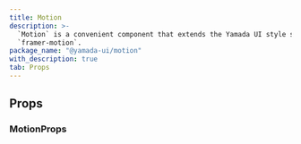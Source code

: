 ```yaml
---
title: Motion
description: >-
  `Motion` is a convenient component that extends the Yamada UI style system to
  `framer-motion`.
package_name: "@yamada-ui/motion"
with_description: true
tab: Props
---
```


## Props

### MotionProps

<PropsCard
  id="motion-about"
  name="about"
  type='NonNullable<UnwrapFactoryAttributes<ReactHTML[Y]>["about"]>'
/>

<PropsCard
  id="motion-accesskey"
  name="accessKey"
  type='NonNullable<UnwrapFactoryAttributes<ReactHTML[Y]>["accessKey"]>'
/>

<PropsCard
  id="motion-aria-activedescendant"
  name="aria-activedescendant"
  type='NonNullable<UnwrapFactoryAttributes<ReactHTML[Y]>["aria-activedescendant"]>'
/>

<PropsCard
  id="motion-aria-atomic"
  name="aria-atomic"
  type='NonNullable<UnwrapFactoryAttributes<ReactHTML[Y]>["aria-atomic"]>'
/>

<PropsCard
  id="motion-aria-autocomplete"
  name="aria-autocomplete"
  type='NonNullable<UnwrapFactoryAttributes<ReactHTML[Y]>["aria-autocomplete"]>'
/>

<PropsCard
  id="motion-aria-braillelabel"
  name="aria-braillelabel"
  type='NonNullable<UnwrapFactoryAttributes<ReactHTML[Y]>["aria-braillelabel"]>'
/>

<PropsCard
  id="motion-aria-brailleroledescription"
  name="aria-brailleroledescription"
  type='NonNullable<UnwrapFactoryAttributes<ReactHTML[Y]>["aria-brailleroledescription"]>'
/>

<PropsCard
  id="motion-aria-busy"
  name="aria-busy"
  type='NonNullable<UnwrapFactoryAttributes<ReactHTML[Y]>["aria-busy"]>'
/>

<PropsCard
  id="motion-aria-checked"
  name="aria-checked"
  type='NonNullable<UnwrapFactoryAttributes<ReactHTML[Y]>["aria-checked"]>'
/>

<PropsCard
  id="motion-aria-colcount"
  name="aria-colcount"
  type='NonNullable<UnwrapFactoryAttributes<ReactHTML[Y]>["aria-colcount"]>'
/>

<PropsCard
  id="motion-aria-colindex"
  name="aria-colindex"
  type='NonNullable<UnwrapFactoryAttributes<ReactHTML[Y]>["aria-colindex"]>'
/>

<PropsCard
  id="motion-aria-colindextext"
  name="aria-colindextext"
  type='NonNullable<UnwrapFactoryAttributes<ReactHTML[Y]>["aria-colindextext"]>'
/>

<PropsCard
  id="motion-aria-colspan"
  name="aria-colspan"
  type='NonNullable<UnwrapFactoryAttributes<ReactHTML[Y]>["aria-colspan"]>'
/>

<PropsCard
  id="motion-aria-controls"
  name="aria-controls"
  type='NonNullable<UnwrapFactoryAttributes<ReactHTML[Y]>["aria-controls"]>'
/>

<PropsCard
  id="motion-aria-current"
  name="aria-current"
  type='NonNullable<UnwrapFactoryAttributes<ReactHTML[Y]>["aria-current"]>'
/>

<PropsCard
  id="motion-aria-describedby"
  name="aria-describedby"
  type='NonNullable<UnwrapFactoryAttributes<ReactHTML[Y]>["aria-describedby"]>'
/>

<PropsCard
  id="motion-aria-description"
  name="aria-description"
  type='NonNullable<UnwrapFactoryAttributes<ReactHTML[Y]>["aria-description"]>'
/>

<PropsCard
  id="motion-aria-details"
  name="aria-details"
  type='NonNullable<UnwrapFactoryAttributes<ReactHTML[Y]>["aria-details"]>'
/>

<PropsCard
  id="motion-aria-disabled"
  name="aria-disabled"
  type='NonNullable<UnwrapFactoryAttributes<ReactHTML[Y]>["aria-disabled"]>'
/>

<PropsCard
  id="motion-aria-dropeffect"
  name="aria-dropeffect"
  type='NonNullable<UnwrapFactoryAttributes<ReactHTML[Y]>["aria-dropeffect"]>'
/>

<PropsCard
  id="motion-aria-errormessage"
  name="aria-errormessage"
  type='NonNullable<UnwrapFactoryAttributes<ReactHTML[Y]>["aria-errormessage"]>'
/>

<PropsCard
  id="motion-aria-expanded"
  name="aria-expanded"
  type='NonNullable<UnwrapFactoryAttributes<ReactHTML[Y]>["aria-expanded"]>'
/>

<PropsCard
  id="motion-aria-flowto"
  name="aria-flowto"
  type='NonNullable<UnwrapFactoryAttributes<ReactHTML[Y]>["aria-flowto"]>'
/>

<PropsCard
  id="motion-aria-grabbed"
  name="aria-grabbed"
  type='NonNullable<UnwrapFactoryAttributes<ReactHTML[Y]>["aria-grabbed"]>'
/>

<PropsCard
  id="motion-aria-haspopup"
  name="aria-haspopup"
  type='NonNullable<UnwrapFactoryAttributes<ReactHTML[Y]>["aria-haspopup"]>'
/>

<PropsCard
  id="motion-aria-hidden"
  name="aria-hidden"
  type='NonNullable<UnwrapFactoryAttributes<ReactHTML[Y]>["aria-hidden"]>'
/>

<PropsCard
  id="motion-aria-invalid"
  name="aria-invalid"
  type='NonNullable<UnwrapFactoryAttributes<ReactHTML[Y]>["aria-invalid"]>'
/>

<PropsCard
  id="motion-aria-keyshortcuts"
  name="aria-keyshortcuts"
  type='NonNullable<UnwrapFactoryAttributes<ReactHTML[Y]>["aria-keyshortcuts"]>'
/>

<PropsCard
  id="motion-aria-label"
  name="aria-label"
  type='NonNullable<UnwrapFactoryAttributes<ReactHTML[Y]>["aria-label"]>'
/>

<PropsCard
  id="motion-aria-labelledby"
  name="aria-labelledby"
  type='NonNullable<UnwrapFactoryAttributes<ReactHTML[Y]>["aria-labelledby"]>'
/>

<PropsCard
  id="motion-aria-level"
  name="aria-level"
  type='NonNullable<UnwrapFactoryAttributes<ReactHTML[Y]>["aria-level"]>'
/>

<PropsCard
  id="motion-aria-live"
  name="aria-live"
  type='NonNullable<UnwrapFactoryAttributes<ReactHTML[Y]>["aria-live"]>'
/>

<PropsCard
  id="motion-aria-modal"
  name="aria-modal"
  type='NonNullable<UnwrapFactoryAttributes<ReactHTML[Y]>["aria-modal"]>'
/>

<PropsCard
  id="motion-aria-multiline"
  name="aria-multiline"
  type='NonNullable<UnwrapFactoryAttributes<ReactHTML[Y]>["aria-multiline"]>'
/>

<PropsCard
  id="motion-aria-multiselectable"
  name="aria-multiselectable"
  type='NonNullable<UnwrapFactoryAttributes<ReactHTML[Y]>["aria-multiselectable"]>'
/>

<PropsCard
  id="motion-aria-orientation"
  name="aria-orientation"
  type='NonNullable<UnwrapFactoryAttributes<ReactHTML[Y]>["aria-orientation"]>'
/>

<PropsCard
  id="motion-aria-owns"
  name="aria-owns"
  type='NonNullable<UnwrapFactoryAttributes<ReactHTML[Y]>["aria-owns"]>'
/>

<PropsCard
  id="motion-aria-placeholder"
  name="aria-placeholder"
  type='NonNullable<UnwrapFactoryAttributes<ReactHTML[Y]>["aria-placeholder"]>'
/>

<PropsCard
  id="motion-aria-posinset"
  name="aria-posinset"
  type='NonNullable<UnwrapFactoryAttributes<ReactHTML[Y]>["aria-posinset"]>'
/>

<PropsCard
  id="motion-aria-pressed"
  name="aria-pressed"
  type='NonNullable<UnwrapFactoryAttributes<ReactHTML[Y]>["aria-pressed"]>'
/>

<PropsCard
  id="motion-aria-readonly"
  name="aria-readonly"
  type='NonNullable<UnwrapFactoryAttributes<ReactHTML[Y]>["aria-readonly"]>'
/>

<PropsCard
  id="motion-aria-relevant"
  name="aria-relevant"
  type='NonNullable<UnwrapFactoryAttributes<ReactHTML[Y]>["aria-relevant"]>'
/>

<PropsCard
  id="motion-aria-required"
  name="aria-required"
  type='NonNullable<UnwrapFactoryAttributes<ReactHTML[Y]>["aria-required"]>'
/>

<PropsCard
  id="motion-aria-roledescription"
  name="aria-roledescription"
  type='NonNullable<UnwrapFactoryAttributes<ReactHTML[Y]>["aria-roledescription"]>'
/>

<PropsCard
  id="motion-aria-rowcount"
  name="aria-rowcount"
  type='NonNullable<UnwrapFactoryAttributes<ReactHTML[Y]>["aria-rowcount"]>'
/>

<PropsCard
  id="motion-aria-rowindex"
  name="aria-rowindex"
  type='NonNullable<UnwrapFactoryAttributes<ReactHTML[Y]>["aria-rowindex"]>'
/>

<PropsCard
  id="motion-aria-rowindextext"
  name="aria-rowindextext"
  type='NonNullable<UnwrapFactoryAttributes<ReactHTML[Y]>["aria-rowindextext"]>'
/>

<PropsCard
  id="motion-aria-rowspan"
  name="aria-rowspan"
  type='NonNullable<UnwrapFactoryAttributes<ReactHTML[Y]>["aria-rowspan"]>'
/>

<PropsCard
  id="motion-aria-selected"
  name="aria-selected"
  type='NonNullable<UnwrapFactoryAttributes<ReactHTML[Y]>["aria-selected"]>'
/>

<PropsCard
  id="motion-aria-setsize"
  name="aria-setsize"
  type='NonNullable<UnwrapFactoryAttributes<ReactHTML[Y]>["aria-setsize"]>'
/>

<PropsCard
  id="motion-aria-sort"
  name="aria-sort"
  type='NonNullable<UnwrapFactoryAttributes<ReactHTML[Y]>["aria-sort"]>'
/>

<PropsCard
  id="motion-aria-valuemax"
  name="aria-valuemax"
  type='NonNullable<UnwrapFactoryAttributes<ReactHTML[Y]>["aria-valuemax"]>'
/>

<PropsCard
  id="motion-aria-valuemin"
  name="aria-valuemin"
  type='NonNullable<UnwrapFactoryAttributes<ReactHTML[Y]>["aria-valuemin"]>'
/>

<PropsCard
  id="motion-aria-valuenow"
  name="aria-valuenow"
  type='NonNullable<UnwrapFactoryAttributes<ReactHTML[Y]>["aria-valuenow"]>'
/>

<PropsCard
  id="motion-aria-valuetext"
  name="aria-valuetext"
  type='NonNullable<UnwrapFactoryAttributes<ReactHTML[Y]>["aria-valuetext"]>'
/>

<PropsCard
  id="motion-as"
  name="as"
  type='"symbol" | "object" | "a" | "abbr" | "address" | "area" | "article" | "aside" | "audio" | "b" | "base" | "bdi" | "bdo" | "big" | "blockquote" | "body" | "br" | "button" | "canvas" | ... 149 more ... | "view"'
/>

<PropsCard
  id="motion-autocapitalize"
  name="autoCapitalize"
  type='NonNullable<UnwrapFactoryAttributes<ReactHTML[Y]>["autoCapitalize"]>'
/>

<PropsCard
  id="motion-autocorrect"
  name="autoCorrect"
  type='NonNullable<UnwrapFactoryAttributes<ReactHTML[Y]>["autoCorrect"]>'
/>

<PropsCard
  id="motion-autofocus"
  name="autoFocus"
  type='NonNullable<UnwrapFactoryAttributes<ReactHTML[Y]>["autoFocus"]>'
/>

<PropsCard
  id="motion-autosave"
  name="autoSave"
  type='NonNullable<UnwrapFactoryAttributes<ReactHTML[Y]>["autoSave"]>'
/>

<PropsCard
  id="motion-classname"
  name="className"
  type='NonNullable<UnwrapFactoryAttributes<ReactHTML[Y]>["className"]>'
/>

<PropsCard
  id="motion-color"
  name="color"
  type='NonNullable<UnwrapFactoryAttributes<ReactHTML[Y]>["color"]>'
/>

<PropsCard
  id="motion-content"
  name="content"
  type='NonNullable<UnwrapFactoryAttributes<ReactHTML[Y]>["content"]>'
/>

<PropsCard
  id="motion-contenteditable"
  name="contentEditable"
  type='NonNullable<UnwrapFactoryAttributes<ReactHTML[Y]>["contentEditable"]>'
/>

<PropsCard
  id="motion-contextmenu"
  name="contextMenu"
  type='NonNullable<UnwrapFactoryAttributes<ReactHTML[Y]>["contextMenu"]>'
/>

<PropsCard
  id="motion-dangerouslysetinnerhtml"
  name="dangerouslySetInnerHTML"
  type='NonNullable<UnwrapFactoryAttributes<ReactHTML[Y]>["dangerouslySetInnerHTML"]>'
/>

<PropsCard
  id="motion-datatype"
  name="datatype"
  type='NonNullable<UnwrapFactoryAttributes<ReactHTML[Y]>["datatype"]>'
/>

<PropsCard
  id="motion-defaultchecked"
  name="defaultChecked"
  type='NonNullable<UnwrapFactoryAttributes<ReactHTML[Y]>["defaultChecked"]>'
/>

<PropsCard
  id="motion-defaultvalue"
  name="defaultValue"
  type='NonNullable<UnwrapFactoryAttributes<ReactHTML[Y]>["defaultValue"]>'
/>

<PropsCard
  id="motion-dir"
  name="dir"
  type='NonNullable<UnwrapFactoryAttributes<ReactHTML[Y]>["dir"]>'
/>

<PropsCard
  id="motion-draggable"
  name="draggable"
  type='NonNullable<UnwrapFactoryAttributes<ReactHTML[Y]>["draggable"]>'
/>

<PropsCard
  id="motion-hidden"
  name="hidden"
  type='NonNullable<UnwrapFactoryAttributes<ReactHTML[Y]>["hidden"]>'
/>

<PropsCard
  id="motion-id"
  name="id"
  type='NonNullable<UnwrapFactoryAttributes<ReactHTML[Y]>["id"]>'
/>

<PropsCard
  id="motion-inlist"
  name="inlist"
  type='NonNullable<UnwrapFactoryAttributes<ReactHTML[Y]>["inlist"]>'
/>

<PropsCard
  id="motion-inputmode"
  name="inputMode"
  type='NonNullable<UnwrapFactoryAttributes<ReactHTML[Y]>["inputMode"]>'
/>

<PropsCard
  id="motion-is"
  name="is"
  type='NonNullable<UnwrapFactoryAttributes<ReactHTML[Y]>["is"]>'
/>

<PropsCard
  id="motion-itemid"
  name="itemID"
  type='NonNullable<UnwrapFactoryAttributes<ReactHTML[Y]>["itemID"]>'
/>

<PropsCard
  id="motion-itemprop"
  name="itemProp"
  type='NonNullable<UnwrapFactoryAttributes<ReactHTML[Y]>["itemProp"]>'
/>

<PropsCard
  id="motion-itemref"
  name="itemRef"
  type='NonNullable<UnwrapFactoryAttributes<ReactHTML[Y]>["itemRef"]>'
/>

<PropsCard
  id="motion-itemscope"
  name="itemScope"
  type='NonNullable<UnwrapFactoryAttributes<ReactHTML[Y]>["itemScope"]>'
/>

<PropsCard
  id="motion-itemtype"
  name="itemType"
  type='NonNullable<UnwrapFactoryAttributes<ReactHTML[Y]>["itemType"]>'
/>

<PropsCard
  id="motion-lang"
  name="lang"
  type='NonNullable<UnwrapFactoryAttributes<ReactHTML[Y]>["lang"]>'
/>

<PropsCard
  id="motion-nonce"
  name="nonce"
  type='NonNullable<UnwrapFactoryAttributes<ReactHTML[Y]>["nonce"]>'
/>

<PropsCard
  id="motion-onabort"
  name="onAbort"
  type='NonNullable<UnwrapFactoryAttributes<ReactHTML[Y]>["onAbort"]>'
/>

<PropsCard
  id="motion-onabortcapture"
  name="onAbortCapture"
  type='NonNullable<UnwrapFactoryAttributes<ReactHTML[Y]>["onAbortCapture"]>'
/>

<PropsCard
  id="motion-onanimationend"
  name="onAnimationEnd"
  type='NonNullable<UnwrapFactoryAttributes<ReactHTML[Y]>["onAnimationEnd"]>'
/>

<PropsCard
  id="motion-onanimationendcapture"
  name="onAnimationEndCapture"
  type='NonNullable<UnwrapFactoryAttributes<ReactHTML[Y]>["onAnimationEndCapture"]>'
/>

<PropsCard
  id="motion-onanimationiteration"
  name="onAnimationIteration"
  type='NonNullable<UnwrapFactoryAttributes<ReactHTML[Y]>["onAnimationIteration"]>'
/>

<PropsCard
  id="motion-onanimationiterationcapture"
  name="onAnimationIterationCapture"
  type='NonNullable<UnwrapFactoryAttributes<ReactHTML[Y]>["onAnimationIterationCapture"]>'
/>

<PropsCard
  id="motion-onanimationstartcapture"
  name="onAnimationStartCapture"
  type='NonNullable<UnwrapFactoryAttributes<ReactHTML[Y]>["onAnimationStartCapture"]>'
/>

<PropsCard
  id="motion-onauxclick"
  name="onAuxClick"
  type='NonNullable<UnwrapFactoryAttributes<ReactHTML[Y]>["onAuxClick"]>'
/>

<PropsCard
  id="motion-onauxclickcapture"
  name="onAuxClickCapture"
  type='NonNullable<UnwrapFactoryAttributes<ReactHTML[Y]>["onAuxClickCapture"]>'
/>

<PropsCard
  id="motion-onbeforeinput"
  name="onBeforeInput"
  type='NonNullable<UnwrapFactoryAttributes<ReactHTML[Y]>["onBeforeInput"]>'
/>

<PropsCard
  id="motion-onbeforeinputcapture"
  name="onBeforeInputCapture"
  type='NonNullable<UnwrapFactoryAttributes<ReactHTML[Y]>["onBeforeInputCapture"]>'
/>

<PropsCard
  id="motion-onblur"
  name="onBlur"
  type='NonNullable<UnwrapFactoryAttributes<ReactHTML[Y]>["onBlur"]>'
/>

<PropsCard
  id="motion-onblurcapture"
  name="onBlurCapture"
  type='NonNullable<UnwrapFactoryAttributes<ReactHTML[Y]>["onBlurCapture"]>'
/>

<PropsCard
  id="motion-oncanplay"
  name="onCanPlay"
  type='NonNullable<UnwrapFactoryAttributes<ReactHTML[Y]>["onCanPlay"]>'
/>

<PropsCard
  id="motion-oncanplaycapture"
  name="onCanPlayCapture"
  type='NonNullable<UnwrapFactoryAttributes<ReactHTML[Y]>["onCanPlayCapture"]>'
/>

<PropsCard
  id="motion-oncanplaythrough"
  name="onCanPlayThrough"
  type='NonNullable<UnwrapFactoryAttributes<ReactHTML[Y]>["onCanPlayThrough"]>'
/>

<PropsCard
  id="motion-oncanplaythroughcapture"
  name="onCanPlayThroughCapture"
  type='NonNullable<UnwrapFactoryAttributes<ReactHTML[Y]>["onCanPlayThroughCapture"]>'
/>

<PropsCard
  id="motion-onchange"
  name="onChange"
  type='NonNullable<UnwrapFactoryAttributes<ReactHTML[Y]>["onChange"]>'
/>

<PropsCard
  id="motion-onchangecapture"
  name="onChangeCapture"
  type='NonNullable<UnwrapFactoryAttributes<ReactHTML[Y]>["onChangeCapture"]>'
/>

<PropsCard
  id="motion-onclick"
  name="onClick"
  type='NonNullable<UnwrapFactoryAttributes<ReactHTML[Y]>["onClick"]>'
/>

<PropsCard
  id="motion-onclickcapture"
  name="onClickCapture"
  type='NonNullable<UnwrapFactoryAttributes<ReactHTML[Y]>["onClickCapture"]>'
/>

<PropsCard
  id="motion-oncompositionend"
  name="onCompositionEnd"
  type='NonNullable<UnwrapFactoryAttributes<ReactHTML[Y]>["onCompositionEnd"]>'
/>

<PropsCard
  id="motion-oncompositionendcapture"
  name="onCompositionEndCapture"
  type='NonNullable<UnwrapFactoryAttributes<ReactHTML[Y]>["onCompositionEndCapture"]>'
/>

<PropsCard
  id="motion-oncompositionstart"
  name="onCompositionStart"
  type='NonNullable<UnwrapFactoryAttributes<ReactHTML[Y]>["onCompositionStart"]>'
/>

<PropsCard
  id="motion-oncompositionstartcapture"
  name="onCompositionStartCapture"
  type='NonNullable<UnwrapFactoryAttributes<ReactHTML[Y]>["onCompositionStartCapture"]>'
/>

<PropsCard
  id="motion-oncompositionupdate"
  name="onCompositionUpdate"
  type='NonNullable<UnwrapFactoryAttributes<ReactHTML[Y]>["onCompositionUpdate"]>'
/>

<PropsCard
  id="motion-oncompositionupdatecapture"
  name="onCompositionUpdateCapture"
  type='NonNullable<UnwrapFactoryAttributes<ReactHTML[Y]>["onCompositionUpdateCapture"]>'
/>

<PropsCard
  id="motion-oncontextmenu"
  name="onContextMenu"
  type='NonNullable<UnwrapFactoryAttributes<ReactHTML[Y]>["onContextMenu"]>'
/>

<PropsCard
  id="motion-oncontextmenucapture"
  name="onContextMenuCapture"
  type='NonNullable<UnwrapFactoryAttributes<ReactHTML[Y]>["onContextMenuCapture"]>'
/>

<PropsCard
  id="motion-oncopy"
  name="onCopy"
  type='NonNullable<UnwrapFactoryAttributes<ReactHTML[Y]>["onCopy"]>'
/>

<PropsCard
  id="motion-oncopycapture"
  name="onCopyCapture"
  type='NonNullable<UnwrapFactoryAttributes<ReactHTML[Y]>["onCopyCapture"]>'
/>

<PropsCard
  id="motion-oncut"
  name="onCut"
  type='NonNullable<UnwrapFactoryAttributes<ReactHTML[Y]>["onCut"]>'
/>

<PropsCard
  id="motion-oncutcapture"
  name="onCutCapture"
  type='NonNullable<UnwrapFactoryAttributes<ReactHTML[Y]>["onCutCapture"]>'
/>

<PropsCard
  id="motion-ondoubleclick"
  name="onDoubleClick"
  type='NonNullable<UnwrapFactoryAttributes<ReactHTML[Y]>["onDoubleClick"]>'
/>

<PropsCard
  id="motion-ondoubleclickcapture"
  name="onDoubleClickCapture"
  type='NonNullable<UnwrapFactoryAttributes<ReactHTML[Y]>["onDoubleClickCapture"]>'
/>

<PropsCard
  id="motion-ondragcapture"
  name="onDragCapture"
  type='NonNullable<UnwrapFactoryAttributes<ReactHTML[Y]>["onDragCapture"]>'
/>

<PropsCard
  id="motion-ondragendcapture"
  name="onDragEndCapture"
  type='NonNullable<UnwrapFactoryAttributes<ReactHTML[Y]>["onDragEndCapture"]>'
/>

<PropsCard
  id="motion-ondragenter"
  name="onDragEnter"
  type='NonNullable<UnwrapFactoryAttributes<ReactHTML[Y]>["onDragEnter"]>'
/>

<PropsCard
  id="motion-ondragentercapture"
  name="onDragEnterCapture"
  type='NonNullable<UnwrapFactoryAttributes<ReactHTML[Y]>["onDragEnterCapture"]>'
/>

<PropsCard
  id="motion-ondragexit"
  name="onDragExit"
  type='NonNullable<UnwrapFactoryAttributes<ReactHTML[Y]>["onDragExit"]>'
/>

<PropsCard
  id="motion-ondragexitcapture"
  name="onDragExitCapture"
  type='NonNullable<UnwrapFactoryAttributes<ReactHTML[Y]>["onDragExitCapture"]>'
/>

<PropsCard
  id="motion-ondragleave"
  name="onDragLeave"
  type='NonNullable<UnwrapFactoryAttributes<ReactHTML[Y]>["onDragLeave"]>'
/>

<PropsCard
  id="motion-ondragleavecapture"
  name="onDragLeaveCapture"
  type='NonNullable<UnwrapFactoryAttributes<ReactHTML[Y]>["onDragLeaveCapture"]>'
/>

<PropsCard
  id="motion-ondragover"
  name="onDragOver"
  type='NonNullable<UnwrapFactoryAttributes<ReactHTML[Y]>["onDragOver"]>'
/>

<PropsCard
  id="motion-ondragovercapture"
  name="onDragOverCapture"
  type='NonNullable<UnwrapFactoryAttributes<ReactHTML[Y]>["onDragOverCapture"]>'
/>

<PropsCard
  id="motion-ondragstartcapture"
  name="onDragStartCapture"
  type='NonNullable<UnwrapFactoryAttributes<ReactHTML[Y]>["onDragStartCapture"]>'
/>

<PropsCard
  id="motion-ondrop"
  name="onDrop"
  type='NonNullable<UnwrapFactoryAttributes<ReactHTML[Y]>["onDrop"]>'
/>

<PropsCard
  id="motion-ondropcapture"
  name="onDropCapture"
  type='NonNullable<UnwrapFactoryAttributes<ReactHTML[Y]>["onDropCapture"]>'
/>

<PropsCard
  id="motion-ondurationchange"
  name="onDurationChange"
  type='NonNullable<UnwrapFactoryAttributes<ReactHTML[Y]>["onDurationChange"]>'
/>

<PropsCard
  id="motion-ondurationchangecapture"
  name="onDurationChangeCapture"
  type='NonNullable<UnwrapFactoryAttributes<ReactHTML[Y]>["onDurationChangeCapture"]>'
/>

<PropsCard
  id="motion-onemptied"
  name="onEmptied"
  type='NonNullable<UnwrapFactoryAttributes<ReactHTML[Y]>["onEmptied"]>'
/>

<PropsCard
  id="motion-onemptiedcapture"
  name="onEmptiedCapture"
  type='NonNullable<UnwrapFactoryAttributes<ReactHTML[Y]>["onEmptiedCapture"]>'
/>

<PropsCard
  id="motion-onencrypted"
  name="onEncrypted"
  type='NonNullable<UnwrapFactoryAttributes<ReactHTML[Y]>["onEncrypted"]>'
/>

<PropsCard
  id="motion-onencryptedcapture"
  name="onEncryptedCapture"
  type='NonNullable<UnwrapFactoryAttributes<ReactHTML[Y]>["onEncryptedCapture"]>'
/>

<PropsCard
  id="motion-onended"
  name="onEnded"
  type='NonNullable<UnwrapFactoryAttributes<ReactHTML[Y]>["onEnded"]>'
/>

<PropsCard
  id="motion-onendedcapture"
  name="onEndedCapture"
  type='NonNullable<UnwrapFactoryAttributes<ReactHTML[Y]>["onEndedCapture"]>'
/>

<PropsCard
  id="motion-onerror"
  name="onError"
  type='NonNullable<UnwrapFactoryAttributes<ReactHTML[Y]>["onError"]>'
/>

<PropsCard
  id="motion-onerrorcapture"
  name="onErrorCapture"
  type='NonNullable<UnwrapFactoryAttributes<ReactHTML[Y]>["onErrorCapture"]>'
/>

<PropsCard
  id="motion-onfocus"
  name="onFocus"
  type='NonNullable<UnwrapFactoryAttributes<ReactHTML[Y]>["onFocus"]>'
/>

<PropsCard
  id="motion-onfocuscapture"
  name="onFocusCapture"
  type='NonNullable<UnwrapFactoryAttributes<ReactHTML[Y]>["onFocusCapture"]>'
/>

<PropsCard
  id="motion-ongotpointercapture"
  name="onGotPointerCapture"
  type='NonNullable<UnwrapFactoryAttributes<ReactHTML[Y]>["onGotPointerCapture"]>'
/>

<PropsCard
  id="motion-ongotpointercapturecapture"
  name="onGotPointerCaptureCapture"
  type='NonNullable<UnwrapFactoryAttributes<ReactHTML[Y]>["onGotPointerCaptureCapture"]>'
/>

<PropsCard
  id="motion-oninput"
  name="onInput"
  type='NonNullable<UnwrapFactoryAttributes<ReactHTML[Y]>["onInput"]>'
/>

<PropsCard
  id="motion-oninputcapture"
  name="onInputCapture"
  type='NonNullable<UnwrapFactoryAttributes<ReactHTML[Y]>["onInputCapture"]>'
/>

<PropsCard
  id="motion-oninvalid"
  name="onInvalid"
  type='NonNullable<UnwrapFactoryAttributes<ReactHTML[Y]>["onInvalid"]>'
/>

<PropsCard
  id="motion-oninvalidcapture"
  name="onInvalidCapture"
  type='NonNullable<UnwrapFactoryAttributes<ReactHTML[Y]>["onInvalidCapture"]>'
/>

<PropsCard
  id="motion-onkeydown"
  name="onKeyDown"
  type='NonNullable<UnwrapFactoryAttributes<ReactHTML[Y]>["onKeyDown"]>'
/>

<PropsCard
  id="motion-onkeydowncapture"
  name="onKeyDownCapture"
  type='NonNullable<UnwrapFactoryAttributes<ReactHTML[Y]>["onKeyDownCapture"]>'
/>

<PropsCard
  id="motion-onkeypress"
  name="onKeyPress"
  type='NonNullable<UnwrapFactoryAttributes<ReactHTML[Y]>["onKeyPress"]>'
/>

<PropsCard
  id="motion-onkeypresscapture"
  name="onKeyPressCapture"
  type='NonNullable<UnwrapFactoryAttributes<ReactHTML[Y]>["onKeyPressCapture"]>'
/>

<PropsCard
  id="motion-onkeyup"
  name="onKeyUp"
  type='NonNullable<UnwrapFactoryAttributes<ReactHTML[Y]>["onKeyUp"]>'
/>

<PropsCard
  id="motion-onkeyupcapture"
  name="onKeyUpCapture"
  type='NonNullable<UnwrapFactoryAttributes<ReactHTML[Y]>["onKeyUpCapture"]>'
/>

<PropsCard
  id="motion-onload"
  name="onLoad"
  type='NonNullable<UnwrapFactoryAttributes<ReactHTML[Y]>["onLoad"]>'
/>

<PropsCard
  id="motion-onloadcapture"
  name="onLoadCapture"
  type='NonNullable<UnwrapFactoryAttributes<ReactHTML[Y]>["onLoadCapture"]>'
/>

<PropsCard
  id="motion-onloadeddata"
  name="onLoadedData"
  type='NonNullable<UnwrapFactoryAttributes<ReactHTML[Y]>["onLoadedData"]>'
/>

<PropsCard
  id="motion-onloadeddatacapture"
  name="onLoadedDataCapture"
  type='NonNullable<UnwrapFactoryAttributes<ReactHTML[Y]>["onLoadedDataCapture"]>'
/>

<PropsCard
  id="motion-onloadedmetadata"
  name="onLoadedMetadata"
  type='NonNullable<UnwrapFactoryAttributes<ReactHTML[Y]>["onLoadedMetadata"]>'
/>

<PropsCard
  id="motion-onloadedmetadatacapture"
  name="onLoadedMetadataCapture"
  type='NonNullable<UnwrapFactoryAttributes<ReactHTML[Y]>["onLoadedMetadataCapture"]>'
/>

<PropsCard
  id="motion-onloadstart"
  name="onLoadStart"
  type='NonNullable<UnwrapFactoryAttributes<ReactHTML[Y]>["onLoadStart"]>'
/>

<PropsCard
  id="motion-onloadstartcapture"
  name="onLoadStartCapture"
  type='NonNullable<UnwrapFactoryAttributes<ReactHTML[Y]>["onLoadStartCapture"]>'
/>

<PropsCard
  id="motion-onlostpointercapture"
  name="onLostPointerCapture"
  type='NonNullable<UnwrapFactoryAttributes<ReactHTML[Y]>["onLostPointerCapture"]>'
/>

<PropsCard
  id="motion-onlostpointercapturecapture"
  name="onLostPointerCaptureCapture"
  type='NonNullable<UnwrapFactoryAttributes<ReactHTML[Y]>["onLostPointerCaptureCapture"]>'
/>

<PropsCard
  id="motion-onmousedown"
  name="onMouseDown"
  type='NonNullable<UnwrapFactoryAttributes<ReactHTML[Y]>["onMouseDown"]>'
/>

<PropsCard
  id="motion-onmousedowncapture"
  name="onMouseDownCapture"
  type='NonNullable<UnwrapFactoryAttributes<ReactHTML[Y]>["onMouseDownCapture"]>'
/>

<PropsCard
  id="motion-onmouseenter"
  name="onMouseEnter"
  type='NonNullable<UnwrapFactoryAttributes<ReactHTML[Y]>["onMouseEnter"]>'
/>

<PropsCard
  id="motion-onmouseleave"
  name="onMouseLeave"
  type='NonNullable<UnwrapFactoryAttributes<ReactHTML[Y]>["onMouseLeave"]>'
/>

<PropsCard
  id="motion-onmousemove"
  name="onMouseMove"
  type='NonNullable<UnwrapFactoryAttributes<ReactHTML[Y]>["onMouseMove"]>'
/>

<PropsCard
  id="motion-onmousemovecapture"
  name="onMouseMoveCapture"
  type='NonNullable<UnwrapFactoryAttributes<ReactHTML[Y]>["onMouseMoveCapture"]>'
/>

<PropsCard
  id="motion-onmouseout"
  name="onMouseOut"
  type='NonNullable<UnwrapFactoryAttributes<ReactHTML[Y]>["onMouseOut"]>'
/>

<PropsCard
  id="motion-onmouseoutcapture"
  name="onMouseOutCapture"
  type='NonNullable<UnwrapFactoryAttributes<ReactHTML[Y]>["onMouseOutCapture"]>'
/>

<PropsCard
  id="motion-onmouseover"
  name="onMouseOver"
  type='NonNullable<UnwrapFactoryAttributes<ReactHTML[Y]>["onMouseOver"]>'
/>

<PropsCard
  id="motion-onmouseovercapture"
  name="onMouseOverCapture"
  type='NonNullable<UnwrapFactoryAttributes<ReactHTML[Y]>["onMouseOverCapture"]>'
/>

<PropsCard
  id="motion-onmouseup"
  name="onMouseUp"
  type='NonNullable<UnwrapFactoryAttributes<ReactHTML[Y]>["onMouseUp"]>'
/>

<PropsCard
  id="motion-onmouseupcapture"
  name="onMouseUpCapture"
  type='NonNullable<UnwrapFactoryAttributes<ReactHTML[Y]>["onMouseUpCapture"]>'
/>

<PropsCard
  id="motion-onpaste"
  name="onPaste"
  type='NonNullable<UnwrapFactoryAttributes<ReactHTML[Y]>["onPaste"]>'
/>

<PropsCard
  id="motion-onpastecapture"
  name="onPasteCapture"
  type='NonNullable<UnwrapFactoryAttributes<ReactHTML[Y]>["onPasteCapture"]>'
/>

<PropsCard
  id="motion-onpause"
  name="onPause"
  type='NonNullable<UnwrapFactoryAttributes<ReactHTML[Y]>["onPause"]>'
/>

<PropsCard
  id="motion-onpausecapture"
  name="onPauseCapture"
  type='NonNullable<UnwrapFactoryAttributes<ReactHTML[Y]>["onPauseCapture"]>'
/>

<PropsCard
  id="motion-onplay"
  name="onPlay"
  type='NonNullable<UnwrapFactoryAttributes<ReactHTML[Y]>["onPlay"]>'
/>

<PropsCard
  id="motion-onplaycapture"
  name="onPlayCapture"
  type='NonNullable<UnwrapFactoryAttributes<ReactHTML[Y]>["onPlayCapture"]>'
/>

<PropsCard
  id="motion-onplaying"
  name="onPlaying"
  type='NonNullable<UnwrapFactoryAttributes<ReactHTML[Y]>["onPlaying"]>'
/>

<PropsCard
  id="motion-onplayingcapture"
  name="onPlayingCapture"
  type='NonNullable<UnwrapFactoryAttributes<ReactHTML[Y]>["onPlayingCapture"]>'
/>

<PropsCard
  id="motion-onpointercancel"
  name="onPointerCancel"
  type='NonNullable<UnwrapFactoryAttributes<ReactHTML[Y]>["onPointerCancel"]>'
/>

<PropsCard
  id="motion-onpointercancelcapture"
  name="onPointerCancelCapture"
  type='NonNullable<UnwrapFactoryAttributes<ReactHTML[Y]>["onPointerCancelCapture"]>'
/>

<PropsCard
  id="motion-onpointerdown"
  name="onPointerDown"
  type='NonNullable<UnwrapFactoryAttributes<ReactHTML[Y]>["onPointerDown"]>'
/>

<PropsCard
  id="motion-onpointerdowncapture"
  name="onPointerDownCapture"
  type='NonNullable<UnwrapFactoryAttributes<ReactHTML[Y]>["onPointerDownCapture"]>'
/>

<PropsCard
  id="motion-onpointerenter"
  name="onPointerEnter"
  type='NonNullable<UnwrapFactoryAttributes<ReactHTML[Y]>["onPointerEnter"]>'
/>

<PropsCard
  id="motion-onpointerentercapture"
  name="onPointerEnterCapture"
  type='NonNullable<UnwrapFactoryAttributes<ReactHTML[Y]>["onPointerEnterCapture"]>'
/>

<PropsCard
  id="motion-onpointerleave"
  name="onPointerLeave"
  type='NonNullable<UnwrapFactoryAttributes<ReactHTML[Y]>["onPointerLeave"]>'
/>

<PropsCard
  id="motion-onpointerleavecapture"
  name="onPointerLeaveCapture"
  type='NonNullable<UnwrapFactoryAttributes<ReactHTML[Y]>["onPointerLeaveCapture"]>'
/>

<PropsCard
  id="motion-onpointermove"
  name="onPointerMove"
  type='NonNullable<UnwrapFactoryAttributes<ReactHTML[Y]>["onPointerMove"]>'
/>

<PropsCard
  id="motion-onpointermovecapture"
  name="onPointerMoveCapture"
  type='NonNullable<UnwrapFactoryAttributes<ReactHTML[Y]>["onPointerMoveCapture"]>'
/>

<PropsCard
  id="motion-onpointerout"
  name="onPointerOut"
  type='NonNullable<UnwrapFactoryAttributes<ReactHTML[Y]>["onPointerOut"]>'
/>

<PropsCard
  id="motion-onpointeroutcapture"
  name="onPointerOutCapture"
  type='NonNullable<UnwrapFactoryAttributes<ReactHTML[Y]>["onPointerOutCapture"]>'
/>

<PropsCard
  id="motion-onpointerover"
  name="onPointerOver"
  type='NonNullable<UnwrapFactoryAttributes<ReactHTML[Y]>["onPointerOver"]>'
/>

<PropsCard
  id="motion-onpointerovercapture"
  name="onPointerOverCapture"
  type='NonNullable<UnwrapFactoryAttributes<ReactHTML[Y]>["onPointerOverCapture"]>'
/>

<PropsCard
  id="motion-onpointerup"
  name="onPointerUp"
  type='NonNullable<UnwrapFactoryAttributes<ReactHTML[Y]>["onPointerUp"]>'
/>

<PropsCard
  id="motion-onpointerupcapture"
  name="onPointerUpCapture"
  type='NonNullable<UnwrapFactoryAttributes<ReactHTML[Y]>["onPointerUpCapture"]>'
/>

<PropsCard
  id="motion-onprogress"
  name="onProgress"
  type='NonNullable<UnwrapFactoryAttributes<ReactHTML[Y]>["onProgress"]>'
/>

<PropsCard
  id="motion-onprogresscapture"
  name="onProgressCapture"
  type='NonNullable<UnwrapFactoryAttributes<ReactHTML[Y]>["onProgressCapture"]>'
/>

<PropsCard
  id="motion-onratechange"
  name="onRateChange"
  type='NonNullable<UnwrapFactoryAttributes<ReactHTML[Y]>["onRateChange"]>'
/>

<PropsCard
  id="motion-onratechangecapture"
  name="onRateChangeCapture"
  type='NonNullable<UnwrapFactoryAttributes<ReactHTML[Y]>["onRateChangeCapture"]>'
/>

<PropsCard
  id="motion-onreset"
  name="onReset"
  type='NonNullable<UnwrapFactoryAttributes<ReactHTML[Y]>["onReset"]>'
/>

<PropsCard
  id="motion-onresetcapture"
  name="onResetCapture"
  type='NonNullable<UnwrapFactoryAttributes<ReactHTML[Y]>["onResetCapture"]>'
/>

<PropsCard
  id="motion-onresize"
  name="onResize"
  type='NonNullable<UnwrapFactoryAttributes<ReactHTML[Y]>["onResize"]>'
/>

<PropsCard
  id="motion-onresizecapture"
  name="onResizeCapture"
  type='NonNullable<UnwrapFactoryAttributes<ReactHTML[Y]>["onResizeCapture"]>'
/>

<PropsCard
  id="motion-onscroll"
  name="onScroll"
  type='NonNullable<UnwrapFactoryAttributes<ReactHTML[Y]>["onScroll"]>'
/>

<PropsCard
  id="motion-onscrollcapture"
  name="onScrollCapture"
  type='NonNullable<UnwrapFactoryAttributes<ReactHTML[Y]>["onScrollCapture"]>'
/>

<PropsCard
  id="motion-onseeked"
  name="onSeeked"
  type='NonNullable<UnwrapFactoryAttributes<ReactHTML[Y]>["onSeeked"]>'
/>

<PropsCard
  id="motion-onseekedcapture"
  name="onSeekedCapture"
  type='NonNullable<UnwrapFactoryAttributes<ReactHTML[Y]>["onSeekedCapture"]>'
/>

<PropsCard
  id="motion-onseeking"
  name="onSeeking"
  type='NonNullable<UnwrapFactoryAttributes<ReactHTML[Y]>["onSeeking"]>'
/>

<PropsCard
  id="motion-onseekingcapture"
  name="onSeekingCapture"
  type='NonNullable<UnwrapFactoryAttributes<ReactHTML[Y]>["onSeekingCapture"]>'
/>

<PropsCard
  id="motion-onselect"
  name="onSelect"
  type='NonNullable<UnwrapFactoryAttributes<ReactHTML[Y]>["onSelect"]>'
/>

<PropsCard
  id="motion-onselectcapture"
  name="onSelectCapture"
  type='NonNullable<UnwrapFactoryAttributes<ReactHTML[Y]>["onSelectCapture"]>'
/>

<PropsCard
  id="motion-onstalled"
  name="onStalled"
  type='NonNullable<UnwrapFactoryAttributes<ReactHTML[Y]>["onStalled"]>'
/>

<PropsCard
  id="motion-onstalledcapture"
  name="onStalledCapture"
  type='NonNullable<UnwrapFactoryAttributes<ReactHTML[Y]>["onStalledCapture"]>'
/>

<PropsCard
  id="motion-onsubmit"
  name="onSubmit"
  type='NonNullable<UnwrapFactoryAttributes<ReactHTML[Y]>["onSubmit"]>'
/>

<PropsCard
  id="motion-onsubmitcapture"
  name="onSubmitCapture"
  type='NonNullable<UnwrapFactoryAttributes<ReactHTML[Y]>["onSubmitCapture"]>'
/>

<PropsCard
  id="motion-onsuspend"
  name="onSuspend"
  type='NonNullable<UnwrapFactoryAttributes<ReactHTML[Y]>["onSuspend"]>'
/>

<PropsCard
  id="motion-onsuspendcapture"
  name="onSuspendCapture"
  type='NonNullable<UnwrapFactoryAttributes<ReactHTML[Y]>["onSuspendCapture"]>'
/>

<PropsCard
  id="motion-ontimeupdate"
  name="onTimeUpdate"
  type='NonNullable<UnwrapFactoryAttributes<ReactHTML[Y]>["onTimeUpdate"]>'
/>

<PropsCard
  id="motion-ontimeupdatecapture"
  name="onTimeUpdateCapture"
  type='NonNullable<UnwrapFactoryAttributes<ReactHTML[Y]>["onTimeUpdateCapture"]>'
/>

<PropsCard
  id="motion-ontouchcancel"
  name="onTouchCancel"
  type='NonNullable<UnwrapFactoryAttributes<ReactHTML[Y]>["onTouchCancel"]>'
/>

<PropsCard
  id="motion-ontouchcancelcapture"
  name="onTouchCancelCapture"
  type='NonNullable<UnwrapFactoryAttributes<ReactHTML[Y]>["onTouchCancelCapture"]>'
/>

<PropsCard
  id="motion-ontouchend"
  name="onTouchEnd"
  type='NonNullable<UnwrapFactoryAttributes<ReactHTML[Y]>["onTouchEnd"]>'
/>

<PropsCard
  id="motion-ontouchendcapture"
  name="onTouchEndCapture"
  type='NonNullable<UnwrapFactoryAttributes<ReactHTML[Y]>["onTouchEndCapture"]>'
/>

<PropsCard
  id="motion-ontouchmove"
  name="onTouchMove"
  type='NonNullable<UnwrapFactoryAttributes<ReactHTML[Y]>["onTouchMove"]>'
/>

<PropsCard
  id="motion-ontouchmovecapture"
  name="onTouchMoveCapture"
  type='NonNullable<UnwrapFactoryAttributes<ReactHTML[Y]>["onTouchMoveCapture"]>'
/>

<PropsCard
  id="motion-ontouchstart"
  name="onTouchStart"
  type='NonNullable<UnwrapFactoryAttributes<ReactHTML[Y]>["onTouchStart"]>'
/>

<PropsCard
  id="motion-ontouchstartcapture"
  name="onTouchStartCapture"
  type='NonNullable<UnwrapFactoryAttributes<ReactHTML[Y]>["onTouchStartCapture"]>'
/>

<PropsCard
  id="motion-ontransitionend"
  name="onTransitionEnd"
  type='NonNullable<UnwrapFactoryAttributes<ReactHTML[Y]>["onTransitionEnd"]>'
/>

<PropsCard
  id="motion-ontransitionendcapture"
  name="onTransitionEndCapture"
  type='NonNullable<UnwrapFactoryAttributes<ReactHTML[Y]>["onTransitionEndCapture"]>'
/>

<PropsCard
  id="motion-onvolumechange"
  name="onVolumeChange"
  type='NonNullable<UnwrapFactoryAttributes<ReactHTML[Y]>["onVolumeChange"]>'
/>

<PropsCard
  id="motion-onvolumechangecapture"
  name="onVolumeChangeCapture"
  type='NonNullable<UnwrapFactoryAttributes<ReactHTML[Y]>["onVolumeChangeCapture"]>'
/>

<PropsCard
  id="motion-onwaiting"
  name="onWaiting"
  type='NonNullable<UnwrapFactoryAttributes<ReactHTML[Y]>["onWaiting"]>'
/>

<PropsCard
  id="motion-onwaitingcapture"
  name="onWaitingCapture"
  type='NonNullable<UnwrapFactoryAttributes<ReactHTML[Y]>["onWaitingCapture"]>'
/>

<PropsCard
  id="motion-onwheel"
  name="onWheel"
  type='NonNullable<UnwrapFactoryAttributes<ReactHTML[Y]>["onWheel"]>'
/>

<PropsCard
  id="motion-onwheelcapture"
  name="onWheelCapture"
  type='NonNullable<UnwrapFactoryAttributes<ReactHTML[Y]>["onWheelCapture"]>'
/>

<PropsCard
  id="motion-placeholder"
  name="placeholder"
  type='NonNullable<UnwrapFactoryAttributes<ReactHTML[Y]>["placeholder"]>'
/>

<PropsCard
  id="motion-prefix"
  name="prefix"
  type='NonNullable<UnwrapFactoryAttributes<ReactHTML[Y]>["prefix"]>'
/>

<PropsCard
  id="motion-property"
  name="property"
  type='NonNullable<UnwrapFactoryAttributes<ReactHTML[Y]>["property"]>'
/>

<PropsCard
  id="motion-radiogroup"
  name="radioGroup"
  type='NonNullable<UnwrapFactoryAttributes<ReactHTML[Y]>["radioGroup"]>'
/>

<PropsCard
  id="motion-rel"
  name="rel"
  type='NonNullable<UnwrapFactoryAttributes<ReactHTML[Y]>["rel"]>'
/>

<PropsCard
  id="motion-resource"
  name="resource"
  type='NonNullable<UnwrapFactoryAttributes<ReactHTML[Y]>["resource"]>'
/>

<PropsCard
  id="motion-results"
  name="results"
  type='NonNullable<UnwrapFactoryAttributes<ReactHTML[Y]>["results"]>'
/>

<PropsCard
  id="motion-rev"
  name="rev"
  type='NonNullable<UnwrapFactoryAttributes<ReactHTML[Y]>["rev"]>'
/>

<PropsCard
  id="motion-role"
  name="role"
  type='NonNullable<UnwrapFactoryAttributes<ReactHTML[Y]>["role"]>'
/>

<PropsCard
  id="motion-security"
  name="security"
  type='NonNullable<UnwrapFactoryAttributes<ReactHTML[Y]>["security"]>'
/>

<PropsCard
  id="motion-slot"
  name="slot"
  type='NonNullable<UnwrapFactoryAttributes<ReactHTML[Y]>["slot"]>'
/>

<PropsCard
  id="motion-spellcheck"
  name="spellCheck"
  type='NonNullable<UnwrapFactoryAttributes<ReactHTML[Y]>["spellCheck"]>'
/>

<PropsCard
  id="motion-suppresscontenteditablewarning"
  name="suppressContentEditableWarning"
  type='NonNullable<UnwrapFactoryAttributes<ReactHTML[Y]>["suppressContentEditableWarning"]>'
/>

<PropsCard
  id="motion-suppresshydrationwarning"
  name="suppressHydrationWarning"
  type='NonNullable<UnwrapFactoryAttributes<ReactHTML[Y]>["suppressHydrationWarning"]>'
/>

<PropsCard
  id="motion-tabindex"
  name="tabIndex"
  type='NonNullable<UnwrapFactoryAttributes<ReactHTML[Y]>["tabIndex"]>'
/>

<PropsCard
  id="motion-title"
  name="title"
  type='NonNullable<UnwrapFactoryAttributes<ReactHTML[Y]>["title"]>'
/>

<PropsCard
  id="motion-translate"
  name="translate"
  type='NonNullable<UnwrapFactoryAttributes<ReactHTML[Y]>["translate"]>'
/>

<PropsCard
  id="motion-typeof"
  name="typeof"
  type='NonNullable<UnwrapFactoryAttributes<ReactHTML[Y]>["typeof"]>'
/>

<PropsCard
  id="motion-unselectable"
  name="unselectable"
  type='NonNullable<UnwrapFactoryAttributes<ReactHTML[Y]>["unselectable"]>'
/>

<PropsCard
  id="motion-vocab"
  name="vocab"
  type='NonNullable<UnwrapFactoryAttributes<ReactHTML[Y]>["vocab"]>'
/>
